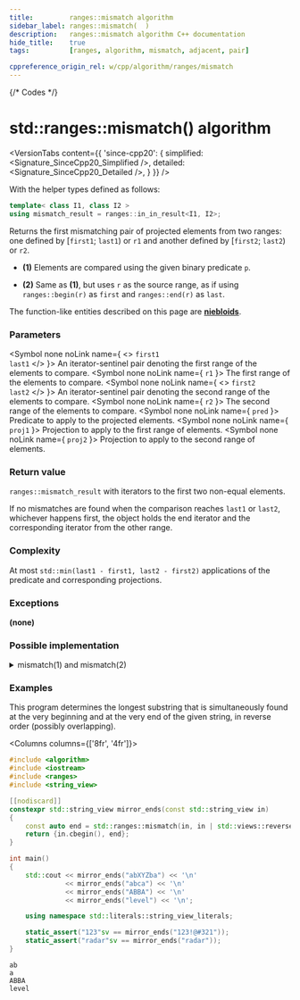 ```yaml
---
title:         ranges::mismatch algorithm
sidebar_label: ranges::mismatch(  )
description:   ranges::mismatch algorithm C++ documentation
hide_title:    true
tags:          [ranges, algorithm, mismatch, adjacent, pair]

cppreference_origin_rel: w/cpp/algorithm/ranges/mismatch
---
```



{/* Codes */}


# std::ranges::mismatch() algorithm

<VersionTabs content={{
	'since-cpp20': {
		simplified:	<Signature_SinceCpp20_Simplified />,
		detailed:	<Signature_SinceCpp20_Detailed />,
	}
}} />

With the helper types defined as follows:
```cpp
template< class I1, class I2 >
using mismatch_result = ranges::in_in_result<I1, I2>;
```

Returns the first mismatching pair of projected elements from two ranges: one defined by [`first1`; `last1`) or `r1` and another defined by [`first2`; `last2`) or `r2`.

- **(1)** Elements are compared using the given binary predicate `p`.

- **(2)** Same as **(1)**, but uses `r` as the source range, as if using `ranges::begin(r)` as `first` and `ranges::end(r)` as `last`.

The function-like entities described on this page are [**niebloids**](/docs/std/algo/niebloids).

### Parameters

<SymbolTable>

  <Symbol none noLink name={ <> <code>first1</code> <br/> <code>last1</code> </> }>
    An iterator-sentinel pair denoting the first range of the elements to compare.
  </Symbol>
  <Symbol none noLink name={ <code>r1</code> }>
    The first range of the elements to compare.
  </Symbol>
  <Symbol none noLink name={ <> <code>first2</code> <br/> <code>last2</code> </> }>
    An iterator-sentinel pair denoting the second range of the elements to compare.
  </Symbol>
  <Symbol none noLink name={ <code>r2</code> }>
    The second range of the elements to compare.
  </Symbol>
  <Symbol none noLink name={ <code>pred</code> }>
    Predicate to apply to the projected elements.
  </Symbol>
  <Symbol none noLink name={ <code>proj1</code> }>
    Projection to apply to the first range of elements.
  </Symbol>
  <Symbol none noLink name={ <code>proj2</code> }>
    Projection to apply to the second range of elements.
  </Symbol>

</SymbolTable>

### Return value

`ranges::mismatch_result` with iterators to the first two non-equal elements.

If no mismatches are found when the comparison reaches `last1` or `last2`, whichever happens first, the object holds the end iterator and the corresponding iterator from the other range.

### Complexity

At most `std::min(last1 - first1, last2 - first2)` applications of the predicate and corresponding projections.

### Exceptions

**(none)**

### Possible implementation

<details>
<summary>mismatch(1) and mismatch(2)</summary>

```cpp
struct mismatch_fn
{
    template<std::input_iterator I1, std::sentinel_for<I1> S1,
             std::input_iterator I2, std::sentinel_for<I2> S2,
             class Pred = ranges::equal_to,
             class Proj1 = std::identity, class Proj2 = std::identity>
    requires std::indirectly_comparable<I1, I2, Pred, Proj1, Proj2>
    constexpr std::mismatch_result<I1, I2>
        operator()(I1 first1, S1 last1, I2 first2, S2 last2,
                   Pred pred = {}, Proj1 proj1 = {}, Proj2 proj2 = {}) const
    {
        for (; first1 != last1 && first2 != last2; ++first1, (void)++first2)
            if (not std::invoke(pred, std::invoke(proj1, *first1),
                                      std::invoke(proj2, *first2)))
                break;

        return {first1, first2};
    }

    template<ranges::input_range R1, ranges::input_range R2,
             class Pred = ranges::equal_to,
             class Proj1 = std::identity, class Proj2 = std::identity>
    requires std::indirectly_comparable<ranges::iterator_t<R1>, ranges::iterator_t<R2>,
                                        Pred, Proj1, Proj2>
    constexpr ranges::mismatch_result<ranges::borrowed_iterator_t<R1>,
                                      ranges::borrowed_iterator_t<R2>>
        operator()(R1&& r1, R2&& r2, Pred pred = {}, Proj1 proj1 = {}, Proj2 proj2 = {}) const
    {
        return (*this)(ranges::begin(r1), ranges::end(r1),
                       ranges::begin(r2), ranges::end(r2),
                       std::ref(pred), std::ref(proj1), std::ref(proj2));
    }
};

inline constexpr mismatch_fn mismatch;
```

</details>

### Examples

This program determines the longest substring that is simultaneously found at the very beginning and at the very end of the given string, in reverse order (possibly overlapping).

<Columns columns={['8fr', '4fr']}>
<div>

```cpp title='Main.cpp' showLineNumbers
#include <algorithm>
#include <iostream>
#include <ranges>
#include <string_view>

[[nodiscard]]
constexpr std::string_view mirror_ends(const std::string_view in)
{
    const auto end = std::ranges::mismatch(in, in | std::views::reverse).in1;
    return {in.cbegin(), end};
}

int main()
{
    std::cout << mirror_ends("abXYZba") << '\n'
              << mirror_ends("abca") << '\n'
              << mirror_ends("ABBA") << '\n'
              << mirror_ends("level") << '\n';

    using namespace std::literals::string_view_literals;

    static_assert("123"sv == mirror_ends("123!@#321"));
    static_assert("radar"sv == mirror_ends("radar"));
}
```

</div>
<div>

```plaintext title="Output"
ab
a
ABBA
level
```

</div>
</Columns>
